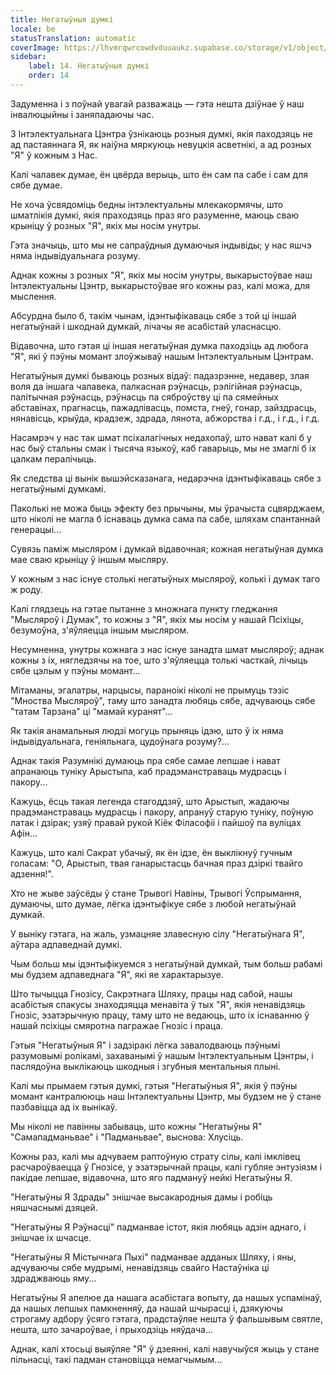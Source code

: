 ```yaml
---
title: Негатыўныя думкі
locale: be
statusTranslation: automatic
coverImage: https://lhvmrqwrcowdvduuaukz.supabase.co/storage/v1/object/public/strapi-uploads/small_cover-tratado-de-psicologia-revolucionaria.webp-5e15e1cec4e0ebebcde5d7fc7565d8fd.webp
sidebar:
    label: 14. Негатыўныя думкі
    order: 14
---
```

Задуменна і з поўнай увагай разважаць — гэта нешта дзіўнае ў наш інвалюцыйны і заняпадаючы час.

З Інтэлектуальнага Цэнтра ўзнікаюць розныя думкі, якія паходзяць не ад пастаяннага Я, як наіўна мяркуюць невуцкія асветнікі, а ад розных "Я" ў кожным з Нас.

Калі чалавек думае, ён цвёрда верыць, што ён сам па сабе і сам для сябе думае.

Не хоча ўсвядоміць бедны інтэлектуальны млекакормячы, што шматлікія думкі, якія праходзяць праз яго разуменне, маюць сваю крыніцу ў розных "Я", якіх мы носім унутры.

Гэта значыць, што мы не сапраўдныя думаючыя індывіды; у нас яшчэ няма індывідуальнага розуму.

Аднак кожны з розных "Я", якіх мы носім унутры, выкарыстоўвае наш Інтэлектуальны Цэнтр, выкарыстоўвае яго кожны раз, калі можа, для мыслення.

Абсурдна было б, такім чынам, ідэнтыфікаваць сябе з той ці іншай негатыўнай і шкоднай думкай, лічачы яе асабістай уласнасцю.

Відавочна, што гэтая ці іншая негатыўная думка паходзіць ад любога "Я", які ў пэўны момант злоўжываў нашым Інтэлектуальным Цэнтрам.

Негатыўныя думкі бываюць розных відаў: падазрэнне, недавер, злая воля да іншага чалавека, палкасная рэўнасць, рэлігійная рэўнасць, палітычная рэўнасць, рэўнасць па сяброўству ці па сямейных абставінах, прагнасць, пажадлівасць, помста, гнеў, гонар, зайздрасць, нянавісць, крыўда, крадзеж, здрада, лянота, абжорства і г.д., і г.д., і г.д.

Насамрэч у нас так шмат псіхалагічных недахопаў, што нават калі б у нас быў стальны смак і тысяча языкоў, каб гаварыць, мы не змаглі б іх цалкам пералічыць.

Як следства ці вынік вышэйсказанага, недарэчна ідэнтыфікаваць сябе з негатыўнымі думкамі.

Паколькі не можа быць эфекту без прычыны, мы ўрачыста сцвярджаем, што ніколі не магла б існаваць думка сама па сабе, шляхам спантаннай генерацыі...

Сувязь паміж мысляром і думкай відавочная; кожная негатыўная думка мае сваю крыніцу ў іншым мысляру.

У кожным з нас існуе столькі негатыўных мысляроў, колькі і думак таго ж роду.

Калі глядзець на гэтае пытанне з множнага пункту гледжання "Мысляроў і Думак", то кожны з "Я", якіх мы носім у нашай Псіхіцы, безумоўна, з'яўляецца іншым мысляром.

Несумненна, унутры кожнага з нас існуе занадта шмат мысляроў; аднак кожны з іх, нягледзячы на тое, што з'яўляецца толькі часткай, лічыць сябе цэлым у пэўны момант...

Мітаманы, эгалатры, нарцысы, параноікі ніколі не прымуць тэзіс "Мноства Мысляроў", таму што занадта любяць сябе, адчуваюць сябе "татам Тарзана" ці "мамай куранят"...

Як такія анамальныя людзі могуць прыняць ідэю, што ў іх няма індывідуальнага, геніяльнага, цудоўнага розуму?...

Аднак такія Разумнікі думаюць пра сябе самае лепшае і нават апранаюць туніку Арыстыпа, каб прадэманстраваць мудрасць і пакору...

Кажуць, ёсць такая легенда стагоддзяў, што Арыстып, жадаючы прадэманстраваць мудрасць і пакору, апрануў старую туніку, поўную латак і дзірак; узяў правай рукой Кіёк Філасофіі і пайшоў па вуліцах Афін...

Кажуць, што калі Сакрат убачыў, як ён ідзе, ён выклікнуў гучным голасам: "О, Арыстып, твая ганарыстасць бачная праз дзіркі твайго адзення!".

Хто не жыве заўсёды ў стане Трывогі Навіны, Трывогі Ўспрымання, думаючы, што думае, лёгка ідэнтыфікуе сябе з любой негатыўнай думкай.

У выніку гэтага, на жаль, узмацняе злавесную сілу "Негатыўнага Я", аўтара адпаведнай думкі.

Чым больш мы ідэнтыфікуемся з негатыўнай думкай, тым больш рабамі мы будзем адпаведнага "Я", які яе характарызуе.

Што тычыцца Гнозісу, Сакрэтнага Шляху, працы над сабой, нашы асабістыя спакусы знаходзяцца менавіта ў тых "Я", якія ненавідзяць Гнозіс, эзатэрычную працу, таму што не ведаюць, што іх існаванню ў нашай псіхіцы смяротна пагражае Гнозіс і праца.

Гэтыя "Негатыўныя Я" і задзіракі лёгка завалодваюць пэўнымі разумовымі ролікамі, захаванымі ў нашым Інтэлектуальным Цэнтры, і паслядоўна выклікаюць шкодныя і згубныя ментальныя плыні.

Калі мы прымаем гэтыя думкі, гэтыя "Негатыўныя Я", якія ў пэўны момант кантралююць наш Інтэлектуальны Цэнтр, мы будзем не ў стане пазбавіцца ад іх вынікаў.

Мы ніколі не павінны забываць, што кожны "Негатыўны Я" "Самападманьвае" і "Падманьвае", выснова: Хлусіць.

Кожны раз, калі мы адчуваем раптоўную страту сілы, калі імклівец расчароўваецца ў Гнозісе, у эзатэрычнай працы, калі губляе энтузіязм і пакідае лепшае, відавочна, што яго падмануў нейкі Негатыўны Я.

"Негатыўны Я Здрады" знішчае высакародныя дамы і робіць няшчаснымі дзяцей.

"Негатыўны Я Рэўнасці" падманвае істот, якія любяць адзін аднаго, і знішчае іх шчасце.

"Негатыўны Я Містычнага Пыхі" падманвае адданых Шляху, і яны, адчуваючы сябе мудрымі, ненавідзяць свайго Настаўніка ці здраджваюць яму...

Негатыўны Я апелюе да нашага асабістага вопыту, да нашых успамінаў, да нашых лепшых памкненняў, да нашай шчырасці і, дзякуючы строгаму адбору ўсяго гэтага, прадстаўляе нешта ў фальшывым святле, нешта, што зачароўвае, і прыходзіць няўдача...

Аднак, калі хтосьці выяўляе "Я" ў дзеянні, калі навучыўся жыць у стане пільнасці, такі падман становіцца немагчымым...

